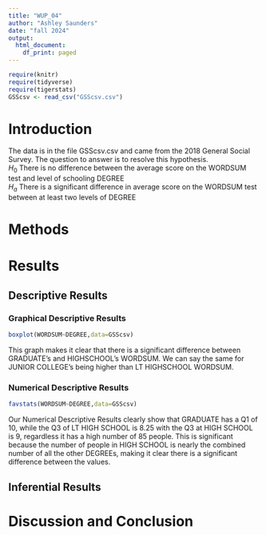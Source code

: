 ```yaml
---
title: "WUP_04"
author: "Ashley Saunders"
date: "fall 2024"
output:
  html_document:
    df_print: paged
---
```


```r
require(knitr)
require(tidyverse)
require(tigerstats)
GSScsv <- read_csv("GSScsv.csv")
```

# Introduction

<!--In this section you explain what you are trying to show.  Where did the data come from?  What is the research or other question you are trying to answer?!-->

The data is in the file GSScsv.csv and came from the 2018 General Social Survey.  The question to answer is to resolve this hypothesis.  
$H_0$ There is no difference between the average score on the WORDSUM test and level of schooling DEGREE  
$H_a$ There is a significant difference in average score on the WORDSUM test between at least two levels of DEGREE  

# Methods

<!--Mention that you intend to use chatGPT to the greatest extent possible. Give credit to chatGPT when you use it to create code in your report. Decide on your methods:  use "variable analysis" or other appropriate descriptors.  Make sure to choose at least one graphical method and at least one numerical method.!-->

# Results

<!--Divide this section into two sub-sections:  One for your descriptive  results and one for your inferential results.!-->

## Descriptive Results


### Graphical Descriptive Results

<!--Graphical results here.  Make sure to show your code.  Provide appropriate labels for axes, giving units if possible, and provide a good title for the graph, too.  Use the graphical results to describe the patterns if any that exist in the data as focused toward the research question!-->
```r
boxplot(WORDSUM~DEGREE,data=GSScsv)
```

This graph makes it clear that there is a significant difference between GRADUATE's and HIGHSCHOOL's WORDSUM. We can say the same for JUNIOR COLLEGE's being higher than LT HIGHSCHOOL WORDSUM.

### Numerical Descriptive Results

<!--Numerical results go here. Use the numerical results to describe the patterns if any that exist in the data as focused toward the research question!-->
```r
favstats(WORDSUM~DEGREE,data=GSScsv)
```

Our Numerical Descriptive Results clearly show that GRADUATE has a Q1 of 10, while the Q3 of LT HIGH SCHOOL is 8.25 with the Q3 at HIGH SCHOOL is 9, regardless it has a high number of 85 people. This is significant because the number of people in HIGH SCHOOL is nearly the combined number of all the other DEGREEs, making it clear there is a significant difference between the values.

## Inferential Results

<!--State hypothesis clearly.  Make sure your discussion of the inferential test covers all the aspects that the test output produces, such as test statistic, p-value etc.  Make a decision about the null hypothesis, explain the assumptions on which the selected test/procedure was based, and why the chosen procedure satisfys the assumptions and is appropriate to answer the research question!-->


# Discussion and Conclusion

<!--Discussion and conclusion here.  If you found a relationship be sure to consider whether the relationship occurs because one of the variavbles causes the other, or whether they perhasps are related for some other reason.  Watch the chapter 6 videos from the GeorgeTown videos collection.!-->
